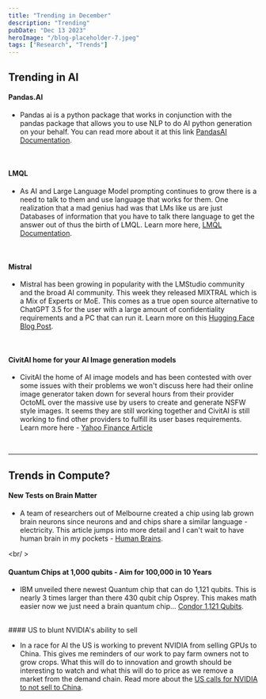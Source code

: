 ```yaml
---
title: "Trending in December"
description: "Trending"
pubDate: "Dec 13 2023"
heroImage: "/blog-placeholder-7.jpeg"
tags: ["Research", "Trends"]
---
```


## Trending in AI

#### Pandas.AI

- Pandas ai is a python package that works in conjunction with the pandas package that allows you to use NLP to do AI python generation on your behalf. You can
  read more about it at this link [PandasAI Documentation](https://docs.pandas-ai.com/en/latest/).

  <br />

#### LMQL

- As AI and Large Language Model prompting continues to grow there is a need to talk to them and use language that works for them. One realization that a mad genius
  had was that LMs like us are just Databases of information that you have to talk there language to get the answer out of thus the birth of LMQL. Learn more here,
  [LMQL Documentation](https://lmql.ai/).

  <br />

#### Mistral

- Mistral has been growing in popularity with the LMStudio community and the broad AI community. This week they released MIXTRAL which is a Mix of Experts or MoE.
  This comes as a true open source alternative to ChatGPT 3.5 for the user with a large amount of confidentiality requirements and a PC that can run it. Learn more
  on this [Hugging Face Blog Post](https://huggingface.co/blog/mixtral).

<br />

#### CivitAI home for your AI Image generation models

- CivitAI the home of AI image models and has been contested with over some issues with their problems we won't discuss here had their online image generator
  taken down for several hours from their provider OctoML over the massive use by users to create and generate NSFW style images. It seems they are still working
  together and CivitAI is still working to find other providers to fulfill its user bases requirements. Learn more here - [Yahoo Finance Article](https://finance.yahoo.com/news/controversial-ai-image-platform-civitai-has-been-dropped-by-its-cloud-computing-provider-195530538.html)

<br />

---

## Trends in Compute?

#### New Tests on Brain Matter

- A team of researchers out of Melbourne created a chip using lab grown brain neurons since neurons and and chips share a similar language - electricity.
  This article jumps into more detail and I can't wait to have human brain in my pockets - [Human Brains](https://thenextweb.com/news/computer-chips-powered-by-human-brain-cells-already-exist-but-is-it-ethical).

<br/ >

#### Quantum Chips at 1,000 qubits - Aim for 100,000 in 10 Years

- IBM unveiled there newest Quantum chip that can do 1,121 qubits. This is nearly 3 times larger than there 430 qubit chip Osprey. This makes math easier
  now we just need a brain quantum chip... [Condor 1,121 Qubits](https://www.scientificamerican.com/article/ibm-releases-first-ever-1-000-qubit-quantum-chip/#:~:text=The%20chip%20unveiled%20on%204,433%2Dqubit%20one%20last%20year.).

<br />
#### US to blunt NVIDIA's ability to sell

- In a race for AI the US is working to prevent NVIDIA from selling GPUs to China. This gives me reminders of our work to pay farm owners not to grow crops.
  What this will do to innovation and growth should be interesting to watch and what this will do to price as we remove a market from the demand chain.
  Read more about the [US calls for NVIDIA to not sell to China](https://www.reuters.com/technology/us-talks-with-nvidia-about-ai-chip-sales-china-raimondo-2023-12-11/).
